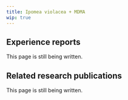 ---
title: Ipomea violacea + MDMA
wip: true
---

## Experience reports

This page is still being written.

## Related research publications

This page is still being written.

